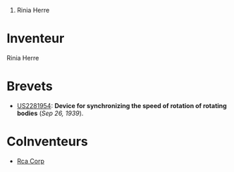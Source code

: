 # Rinia Herre


= Inventeur =
Rinia Herre
= Brevets =
* [[US2281954]]: '''Device for synchronizing the speed of rotation of rotating bodies''' (''Sep 26, 1939'').

= CoInventeurs =
* [[Rca Corp]]